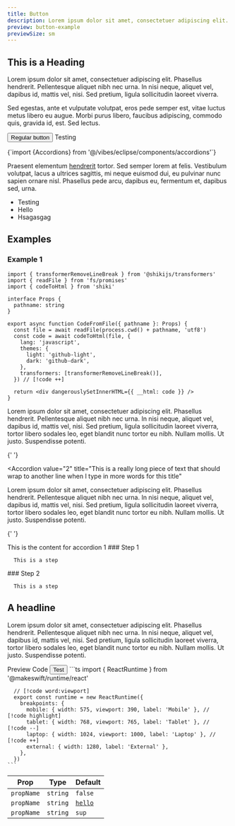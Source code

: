 ```yaml
---
title: Button
description: Lorem ipsum dolor sit amet, consectetuer adipiscing elit. Donec odio. Nullam malesuada erat ut turpis. Suspendisse urna nibh viverra non semper suscipit posuere a pede.
preview: button-example
previewSize: sm
---
```


## This is a Heading

Lorem ipsum dolor sit amet, consectetuer adipiscing elit. Phasellus hendrerit. Pellentesque aliquet nibh nec urna. In nisi neque, aliquet vel, dapibus id, mattis vel, nisi. Sed pretium, ligula sollicitudin laoreet viverra.

Sed egestas, ante et vulputate volutpat, eros pede semper est, vitae luctus metus libero eu augue. Morbi purus libero, faucibus adipiscing, commodo quis, gravida id, est. Sed lectus.

<Button>Regular button</Button>
<ButtonLink href="https://google.com">Testing</ButtonLink>

<CodeBlock lang="bash">
  {`import {Accordions} from '@/vibes/eclipse/components/accordions'`}
</CodeBlock>

Praesent elementum [hendrerit](https://makeswift.com) tortor. Sed semper lorem at felis. Vestibulum volutpat, lacus a ultrices sagittis, mi neque euismod dui, eu pulvinar nunc sapien ornare nisl. Phasellus pede arcu, dapibus eu, fermentum et, dapibus sed, urna.

- Testing
- Hello
- Hsagasgag

## Examples

### Example 1

<Reveal>
  <CodeFromFile pathname="components/button/index.tsx" />
</Reveal>

```tsx
import { transformerRemoveLineBreak } from '@shikijs/transformers'
import { readFile } from 'fs/promises'
import { codeToHtml } from 'shiki'

interface Props {
  pathname: string
}

export async function CodeFromFile({ pathname }: Props) {
  const file = await readFile(process.cwd() + pathname, 'utf8')
  const code = await codeToHtml(file, {
    lang: 'javascript',
    themes: {
      light: 'github-light',
      dark: 'github-dark',
    },
    transformers: [transformerRemoveLineBreak()],
  }) // [!code ++]

  return <div dangerouslySetInnerHTML={{ __html: code }} />
}
```

<AccordionGroup>
  <Accordion value="1" title="Accordion 1">
      Lorem ipsum dolor sit amet, consectetuer adipiscing elit. Phasellus hendrerit.
      Pellentesque aliquet nibh nec urna. In nisi neque, aliquet vel, dapibus id, mattis
      vel, nisi. Sed pretium, ligula sollicitudin laoreet viverra, tortor libero sodales
      leo, eget blandit nunc tortor eu nibh. Nullam mollis. Ut justo. Suspendisse potenti.
  </Accordion>

{' '}

<Accordion
  value="2"
  title="This is a really long piece of text that should wrap to another line when I type in more words for this title"
>
  Lorem ipsum dolor sit amet, consectetuer adipiscing elit. Phasellus hendrerit. Pellentesque
  aliquet nibh nec urna. In nisi neque, aliquet vel, dapibus id, mattis vel, nisi. Sed pretium,
  ligula sollicitudin laoreet viverra, tortor libero sodales leo, eget blandit nunc tortor eu nibh.
  Nullam mollis. Ut justo. Suspendisse potenti.
</Accordion>

{' '}

<Accordion value="3" title="This is a question">
  This is the content for accordion 1
</Accordion>

</AccordionGroup>

<Steps>
  <Step>
      ### Step 1

      This is a step

  </Step>
  <Step>
      ### Step 2

      This is a step

  </Step>

</Steps>

## A headline

Lorem ipsum dolor sit amet, consectetuer adipiscing elit. Phasellus hendrerit. Pellentesque aliquet nibh nec urna. In nisi neque, aliquet vel, dapibus id, mattis vel, nisi. Sed pretium, ligula sollicitudin laoreet viverra, tortor libero sodales leo, eget blandit nunc tortor eu nibh. Nullam mollis. Ut justo. Suspendisse potenti.

<Tabs defaultValue="preview">
  <TabsList>
    <TabsTrigger value="preview">Preview</TabsTrigger>
    <TabsTrigger value="code">Code</TabsTrigger>
  </TabsList>
  <TabsContent value="preview">
  <Button>Test</Button>
  </TabsContent>
  <TabsContent value="code">
    ```ts
      import { ReactRuntime } from '@makeswift/runtime/react'

      // [!code word:viewport]
      export const runtime = new ReactRuntime({
        breakpoints: {
          mobile: { width: 575, viewport: 390, label: 'Mobile' }, // [!code highlight]
          tablet: { width: 768, viewport: 765, label: 'Tablet' }, // [!code --]
          laptop: { width: 1024, viewport: 1000, label: 'Laptop' }, // [!code ++]
          external: { width: 1280, label: 'External' },
        },
      })
    ```

  </TabsContent>
</Tabs>

| Prop       | Type     | Default                          |
| ---------- | -------- | -------------------------------- |
| `propName` | `string` | `false`                          |
| `propName` | `string` | [`hello`](https://makeswift.com) |
| `propName` | `string` | `sup`                            |

<Figma url="https://www.figma.com/design/Ss4o7sfbgqVr83CTXG7vRa/Eclipse?node-id=23-36&t=NCia4pPuWxhQsX0O-1" />
